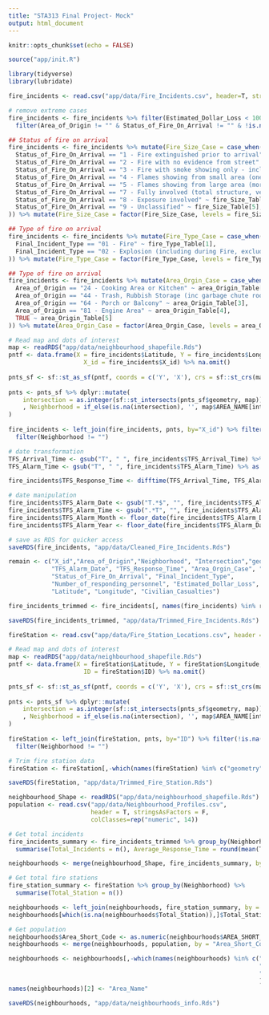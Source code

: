 ```yaml
---
title: "STA313 Final Project- Mock"
output: html_document
---
```


```r
knitr::opts_chunk$set(echo = FALSE)

source("app/init.R")

library(tidyverse)
library(lubridate)

fire_incidents <- read.csv("app/data/Fire_Incidents.csv", header=T, stringsAsFactors = T)   

```


```r

# remove extreme cases
fire_incidents <- fire_incidents %>% filter(Estimated_Dollar_Loss < 1000000 & Number_of_responding_personnel != 1275) %>%
  filter(Area_of_Origin != "" & Status_of_Fire_On_Arrival != "" & !is.na(Status_of_Fire_On_Arrival))

## Status of fire on arrival
fire_incidents <- fire_incidents %>% mutate(Fire_Size_Case = case_when(
  Status_of_Fire_On_Arrival == "1 - Fire extinguished prior to arrival" ~ fire_Size_Table[1],
  Status_of_Fire_On_Arrival == "2 - Fire with no evidence from street" ~ fire_Size_Table[2],
  Status_of_Fire_On_Arrival == "3 - Fire with smoke showing only - including vehicle, outdoor fires" ~ fire_Size_Table[3],
  Status_of_Fire_On_Arrival == "4 - Flames showing from small area (one storey or less, part of a vehicle, outdoor)" ~ fire_Size_Table[3],
  Status_of_Fire_On_Arrival == "5 - Flames showing from large area (more than one storey, large area outdoors)" ~ fire_Size_Table[4],
  Status_of_Fire_On_Arrival == "7 - Fully involved (total structure, vehicle, spreading outdoor fire)" ~ fire_Size_Table[4],
  Status_of_Fire_On_Arrival == "8 - Exposure involved" ~ fire_Size_Table[4],
  Status_of_Fire_On_Arrival == "9 - Unclassified" ~ fire_Size_Table[5],
)) %>% mutate(Fire_Size_Case = factor(Fire_Size_Case, levels = fire_Size_Table))

## Type of fire on arrival
fire_incidents <- fire_incidents %>% mutate(Fire_Type_Case = case_when(
  Final_Incident_Type == "01 - Fire" ~ fire_Type_Table[1],
  Final_Incident_Type == "02 - Explosion (including during Fire, excluding Codes 3 & 11-13)" ~ fire_Type_Table[2]
)) %>% mutate(Fire_Type_Case = factor(Fire_Type_Case, levels = fire_Type_Table))

## Type of fire on arrival
fire_incidents <- fire_incidents %>% mutate(Area_Orgin_Case = case_when(
  Area_of_Origin == "24 - Cooking Area or Kitchen" ~ area_Origin_Table[1],
  Area_of_Origin == "44 - Trash, Rubbish Storage (inc garbage chute room, garbage/industri" ~ area_Origin_Table[2],
  Area_of_Origin == "64 - Porch or Balcony" ~ area_Origin_Table[3],
  Area_of_Origin == "81 - Engine Area" ~ area_Origin_Table[4],
  TRUE ~ area_Origin_Table[5]
)) %>% mutate(Area_Orgin_Case = factor(Area_Orgin_Case, levels = area_Origin_Table))

# Read map and dots of interest
map <- readRDS("app/data/neighbourhood_shapefile.Rds")
pntf <- data.frame(X = fire_incidents$Latitude, Y = fire_incidents$Longitude,
                     X_id = fire_incidents$X_id) %>% na.omit() 
  
pnts_sf <- sf::st_as_sf(pntf, coords = c('Y', 'X'), crs = sf::st_crs(map))
  
pnts <- pnts_sf %>% dplyr::mutate(
    intersection = as.integer(sf::st_intersects(pnts_sf$geometry, map))
    , Neighborhood = if_else(is.na(intersection), '', map$AREA_NAME[intersection])
) 
  
fire_incidents <- left_join(fire_incidents, pnts, by="X_id") %>% filter(!is.na(Neighborhood)) %>% 
  filter(Neighborhood != "")

# date transformation
TFS_Arrival_Time <- gsub("T", " ", fire_incidents$TFS_Arrival_Time) %>% as.POSIXct(format='%Y-%m-%d %H:%M:%OS')
TFS_Alarm_Time <- gsub("T", " ", fire_incidents$TFS_Alarm_Time) %>% as.POSIXct(format='%Y-%m-%d %H:%M:%OS')

fire_incidents$TFS_Response_Time <- difftime(TFS_Arrival_Time, TFS_Alarm_Time, units = "min") %>% as.numeric()

# date manipulation
fire_incidents$TFS_Alarm_Date <- gsub("T.*$", "", fire_incidents$TFS_Alarm_Time) %>% as.Date()
fire_incidents$TFS_Alarm_Time <- gsub(".*T", "", fire_incidents$TFS_Alarm_Time) 
fire_incidents$TFS_Alarm_Month <- floor_date(fire_incidents$TFS_Alarm_Date, "month")
fire_incidents$TFS_Alarm_Year <- floor_date(fire_incidents$TFS_Alarm_Date, "year")

# save as RDS for quicker access
saveRDS(fire_incidents, "app/data/Cleaned_Fire_Incidents.Rds")

```

```r

remain <- c("X_id","Area_of_Origin","Neighborhood", "Intersection","geometry", "TFS_Alarm_Year", "TFS_Alarm_Month", 
            "TFS_Alarm_Date", "TFS_Response_Time", "Area_Orgin_Case", "Fire_Type_Case", "Fire_Size_Case",
            "Status_of_Fire_On_Arrival", "Final_Incident_Type",
            "Number_of_responding_personnel", "Estimated_Dollar_Loss",
            "Latitude", "Longitude", "Civilian_Casualties")

fire_incidents_trimmed <- fire_incidents[, names(fire_incidents) %in% remain]

saveRDS(fire_incidents_trimmed, "app/data/Trimmed_Fire_Incidents.Rds")

```

```r

fireStation <- read.csv("app/data/Fire_Station_Locations.csv", header = T)

# Read map and dots of interest
map <- readRDS("app/data/neighbourhood_shapefile.Rds")
pntf <- data.frame(X = fireStation$Latitude, Y = fireStation$Longitude,
                     ID = fireStation$ID) %>% na.omit() 
  
pnts_sf <- sf::st_as_sf(pntf, coords = c('Y', 'X'), crs = sf::st_crs(map))
  
pnts <- pnts_sf %>% dplyr::mutate(
    intersection = as.integer(sf::st_intersects(pnts_sf$geometry, map))
    , Neighborhood = if_else(is.na(intersection), '', map$AREA_NAME[intersection])
) 
  
fireStation <- left_join(fireStation, pnts, by="ID") %>% filter(!is.na(Neighborhood)) %>% 
  filter(Neighborhood != "")

# Trim fire station data
fireStation <- fireStation[,-which(names(fireStation) %in% c("geometry", "intersection"))]

saveRDS(fireStation, "app/data/Trimmed_Fire_Station.Rds")

```

```r

neighbourhood_Shape <- readRDS("app/data/neighbourhood_shapefile.Rds")
population <- read.csv("app/data/Neighbourhood_Profiles.csv", 
                       header = T, stringsAsFactors = F,
                       colClasses=rep("numeric", 14))

# Get total incidents
fire_incidents_summary <- fire_incidents_trimmed %>% group_by(Neighborhood) %>%
  summarise(Total_Incidents = n(), Average_Response_Time = round(mean(TFS_Response_Time), 2), Average_Casualty = round(mean(Civilian_Casualties),2), Average_Financial_Loss = round(mean(Estimated_Dollar_Loss),2))

neighbourhoods <- merge(neighbourhood_Shape, fire_incidents_summary, by.x = "AREA_NAME", by.y="Neighborhood")

# Get total fire stations
fire_station_summary <- fireStation %>% group_by(Neighborhood) %>%
  summarise(Total_Station = n())

neighbourhoods <- left_join(neighbourhoods, fire_station_summary, by = c("AREA_NAME" = "Neighborhood"))
neighbourhoods[which(is.na(neighbourhoods$Total_Station)),]$Total_Station <- 0

# Get population 
neighbourhoods$Area_Short_Code <- as.numeric(neighbourhoods$AREA_SHORT_CODE)
neighbourhoods <- merge(neighbourhoods, population, by = "Area_Short_Code")

neighbourhoods <- neighbourhoods[,-which(names(neighbourhoods) %in% c("PARENT_AREA_ID", "_id", "X", "AREA_DESC", "AREA_SHORT_CODE",
                                                                      "Y", "LONGITUDE", "LATITUDE", "AREA_LONG_CODE", 
                                                                      "AREA_ATTR_ID", "CLASSIFICATION_CODE", "CLASSIFICATION"
                                                                      ))] %>% na.omit()
names(neighbourhoods)[2] <- "Area_Name"

saveRDS(neighbourhoods, "app/data/neighbourhoods_info.Rds")

```